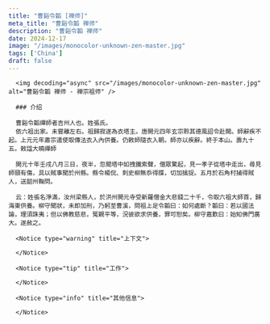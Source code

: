 ```yaml
---
title: "曹谿令韜 [禅师]"
meta_title: "曹谿令韜 禅师"
description: "曹谿令韜 禅师"
date: 2024-12-17
image: "/images/monocolor-unknown-zen-master.jpg"
tags: ['China']
draft: false
---
```


<div className="grid xl:grid-cols-8 lg:grid-cols-8 md:grid-cols-2 sm:grid-cols-2 xs:grid-cols-1 gap-8 bg-body dark:bg-darkmode-body">

  <div className="lg:col-span-3 md:col-span-1">

      <img decoding="async" src="/images/monocolor-unknown-zen-master.jpg" alt="曹谿令韜 禅师 - 禅宗祖师" />

      ### 介绍

      曹谿令韜禪師者吉州人也。姓張氏。
      依六祖出家。未嘗離左右。祖歸寂遂為衣塔主。唐開元四年玄宗聆其德風詔令赴闕。師辭疾不起。上元元年肅宗遣使取傳法衣入內供養。仍敕師隨衣入朝。師亦以疾辭。終于本山。壽九十五。敕諡大曉禪師

      開元十年壬戌八月三日，夜半，忽聞塔中如拽鐵索聲，僧眾驚起，見一孝子從塔中走出，尋見師頸有傷，具以賊事聞於州縣。縣令楊侃、刺史柳無忝得牒，切加擒捉。五月於石角村捕得賊人，送韶州鞠問。

      云：姓張名淨滿，汝州梁縣人，於洪州開元寺受新羅僧金大悲錢二十千，令取六祖大師首，歸海東供養。柳守聞狀，未即加刑，乃躬至曹溪，問祖上足令韜曰：如何處斷？韜曰：若以國法論，理須誅夷；但以佛教慈悲，冤親平等，況彼欲求供養，罪可恕矣。柳守嘉歎曰：始知佛門廣大。遂赦之。

  </div>

  <div className="lg:col-span-5 md:col-span-1">




      <Notice type="warning" title="上下文">

      </Notice>

      <Notice type="tip" title="工作">

      </Notice>

      <Notice type="info" title="其他信息">

      </Notice>

  </div>
</div>
